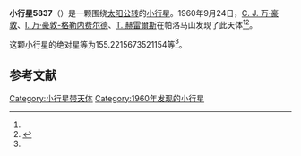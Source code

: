 {{Infobox planet
| bgcolour = #FFFFC0
| name = 5837 Hedin
| symbol = 
| image = 
| caption = 
| discovery = yes
| discovery_ref = 
| discoverer = [[C._J._万·豪敦|C. J. 万·豪敦]]、[[I._万·豪敦-格勒内费尔德|I. 万·豪敦-格勒内费尔德]]、[[T._赫雷爾斯|T. 赫雷爾斯]]
| discovery_site = [[帕洛马山|帕洛马山]] 
| discovered = 1960年9月24日
| designations = yes
| mp_name = 
| named_after = 
| alt_names = 2548 P-L/ 1986 EU5
| mp_category = [[主带小行星|主带小行星]]
| orbit_ref = <ref name="a">[http://ssd.jpl.nasa.gov/sbdb.cgi?sstr=5837 5837 Hedin] {{Wayback|url=http://ssd.jpl.nasa.gov/sbdb.cgi?sstr=5837 |date=20140924164447 }}，小行星數據庫瀏覽器（JPL Small-Body Database Browser）－[[美国国家航空航天局|美国国家航空航天局]]喷气推进实验室</ref>
| epoch = 2456400.5 (2013年4月18日更新)
| aphelion = {{convert|3.566604846219756|AU|km|3|abbr=on|lk=out}}
| perihelion = {{convert|2.681763091923371|AU|km|3|abbr=on}}
| semimajor = {{convert|3.124183969071563|AU|km|3|abbr=on}}
| eccentricity = 0.14161166
| period = 2016.988055 [[日|日]]<br />5.52[[儒略年|儒略年]]
| avg_speed = 
| inclination = 2.18242506452999
| asc_node = 104.9986228947744
| mean_anomaly = 
| arg_peri = 155.2215673521154
| satellites = 
| physical_characteristics = yes
| dimensions = 
| mass = 
| density = 
| surface_grav = 
| escape_velocity = 
| sidereal_day = 
| axial_tilt = 
| pole_ecliptic_lat = 
| pole_ecliptic_lon = 
| albedo = 
| temperatures= 
| temp_name1 = 
| mean_temp_1 = 
| max_temp_1 = 
| temp_name2 = 
| max_temp_2 = 
| spectral_type = 
| abs_magnitude = 155.2215673521154
}}

'''小行星5837'''（{{lang-en|5837 Hedin}}）是一颗围绕[[太阳|太阳]][[公转|公转]]的[[小行星|小行星]]。1960年9月24日，[[C._J._万·豪敦|C. J. 万·豪敦]]、[[I._万·豪敦-格勒内费尔德|I. 万·豪敦-格勒内费尔德]]、[[T._赫雷爾斯|T. 赫雷爾斯]]在帕洛马山发现了此天体<ref name="a" /><ref>{{cite news|title=小行星列表|url=http://cfa-www.harvard.edu/iau/lists/NumberedMPs.txt|accessdate=2013-07-08|newspaper=哈佛大学|archive-date=2008-05-17|archive-url=https://web.archive.org/web/20080517010638/http://cfa-www.harvard.edu/iau/lists/NumberedMPs.txt|dead-url=no}}</ref>。

这颗小行星的[[绝对星等|绝对星等]]为155.2215673521154等<ref name="a" />。

==参考文献==
{{reflist}}
{{Minor Planet Number|[[小行星5836|小行星5836]]|[[小行星5838|小行星5838]]}}

{{小天体}}

[[Category:小行星带天体|Category:小行星带天体]]
[[Category:1960年发现的小行星|Category:1960年发现的小行星]]

{{asteroid-stub}}